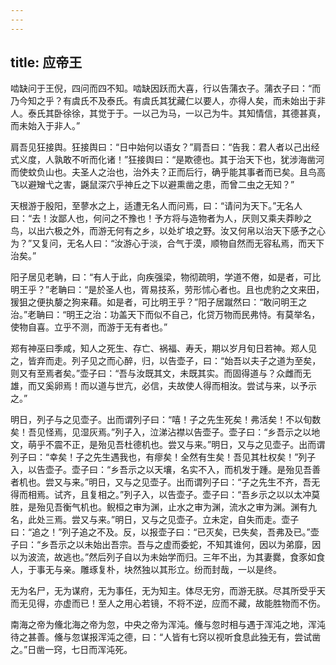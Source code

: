 ```yaml
---
---
---
```

title: 应帝王
---



啮缺问于王倪，四问而四不知。啮缺因跃而大喜，行以告蒲衣子。蒲衣子曰：“而乃今知之乎？有虞氏不及泰氏。有虞氏其犹藏仁以要人，亦得人矣，而未始出于非人。泰氏其卧徐徐，其觉于于。一以己为马，一以己为牛。其知情信，其德甚真，而未始入于非人。”

肩吾见狂接舆。狂接舆曰：“日中始何以语女？”肩吾曰：“告我：君人者以己出经式义度，人孰敢不听而化诸！”狂接舆曰：“是欺德也。其于治天下也，犹涉海凿河而使蚊负山也。夫圣人之治也，治外夫？正而后行，确乎能其事者而已矣。且鸟高飞以避矰弋之害，鼷鼠深穴乎神丘之下以避熏凿之患，而曾二虫之无知？”

天根游于殷阳，至蓼水之上，适遭无名人而问焉，曰：“请问为天下。”无名人曰：“去！汝鄙人也，何问之不豫也！予方将与造物者为人，厌则又乘夫莽眇之鸟，以出六极之外，而游无何有之乡，以处圹埌之野。汝又何帛以治天下感予之心为？”又复问，无名人曰：“汝游心于淡，合气于漠，顺物自然而无容私焉，而天下治矣。”

阳子居见老聃，曰：“有人于此，向疾强梁，物彻疏明，学道不倦，如是者，可比明王乎？”老聃曰：“是於圣人也，胥易技系，劳形怵心者也。且也虎豹之文来田，猨狙之便执嫠之狗来藉。如是者，可比明王乎？”阳子居蹴然曰：“敢问明王之治。”老聃曰：“明王之治：功盖天下而似不自己，化贷万物而民弗恃。有莫举名，使物自喜。立乎不测，而游于无有者也。”

郑有神巫曰季咸，知人之死生、存亡、祸福、寿夭，期以岁月旬日若神。郑人见之，皆弃而走。列子见之而心醉，归，以告壶子，曰：“始吾以夫子之道为至矣，则又有至焉者矣。”壶子曰：“吾与汝既其文，未既其实。而固得道与？众雌而无雄，而又奚卵焉！而以道与世亢，必信，夫故使人得而相汝。尝试与来，以予示之。”

明日，列子与之见壶子。出而谓列子曰：“嘻！子之先生死矣！弗活矣！不以旬数矣！吾见怪焉，见湿灰焉。”列子入，泣涕沾襟以告壶子。壶子曰：“乡吾示之以地文，萌乎不震不正，是殆见吾杜德机也。尝又与来。”明日，又与之见壶子。出而谓列子曰：“幸矣！子之先生遇我也，有瘳矣！全然有生矣！吾见其杜权矣！”列子入，以告壶子。壶子曰：“乡吾示之以天壤，名实不入，而机发于踵。是殆见吾善者机也。尝又与来。”明日，又与之见壶子。出而谓列子曰：“子之先生不齐，吾无得而相焉。试齐，且复相之。”列子入，以告壶子。壶子曰：“吾乡示之以以太冲莫胜，是殆见吾衡气机也。鲵桓之审为渊，止水之审为渊，流水之审为渊。渊有九名，此处三焉。尝又与来。”明日，又与之见壶子。立未定，自失而走。壶子曰：“追之！”列子追之不及。反，以报壶子曰：“已灭矣，已失矣，吾弗及已。”壶子曰：“乡吾示之以未始出吾宗。吾与之虚而委蛇，不知其谁何，因以为弟靡，因以为波流，故逃也。”然后列子自以为未始学而归。三年不出，为其妻爨，食豕如食人，于事无与亲。雕琢复朴，块然独以其形立。纷而封哉，一以是终。

无为名尸，无为谋府，无为事任，无为知主。体尽无穷，而游无朕。尽其所受乎天而无见得，亦虚而已！至人之用心若镜，不将不逆，应而不藏，故能胜物而不伤。

南海之帝为儵北海之帝为忽，中央之帝为浑沌。儵与忽时相与遇于浑沌之地，浑沌待之甚善。儵与忽谋报浑沌之德，曰：“人皆有七窍以视听食息此独无有，尝试凿之。”日凿一窍，七日而浑沌死。

